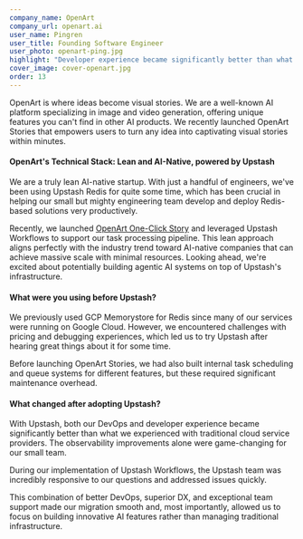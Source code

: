 ```yaml
---
company_name: OpenArt
company_url: openart.ai
user_name: Pingren
user_title: Founding Software Engineer
user_photo: openart-ping.jpg
highlight: "Developer experience became significantly better than what we experienced with traditional cloud service providers. The observability improvements alone were game-changing for our small team."
cover_image: cover-openart.jpg
order: 13
---
```


OpenArt is where ideas become visual stories. We are a well-known AI platform specializing in image and video generation, offering unique features you can't find in other AI products. We recently launched OpenArt Stories that empowers users to turn any idea into captivating visual stories within minutes.

#### OpenArt's Technical Stack: Lean and AI-Native, powered by Upstash

We are a truly lean AI-native startup. With just a handful of engineers, we've been using Upstash Redis for quite some time, which has been crucial in helping our small but mighty engineering team develop and deploy Redis-based solutions very productively.

Recently, we launched [OpenArt One-Click Story](https://www.youtube.com/watch?v=R2hGaLxsxRk) and leveraged Upstash Workflows to support our task processing pipeline. This lean approach aligns perfectly with the industry trend toward AI-native companies that can achieve massive scale with minimal resources. Looking ahead, we're excited about potentially building agentic AI systems on top of Upstash's infrastructure.

#### What were you using before Upstash? 

We previously used GCP Memorystore for Redis since many of our services were running on Google Cloud. However, we encountered challenges with pricing and debugging experiences, which led us to try Upstash after hearing great things about it for some time.

Before launching OpenArt Stories, we had also built internal task scheduling and queue systems for different features, but these required significant maintenance overhead.

#### What changed after adopting Upstash?

<Highlight name="Pingren" title="Founding Software Engineer" photo="openart-ping.jpg">
With Upstash, both our DevOps and developer experience became significantly better than what we experienced with traditional cloud service providers. The observability improvements alone were game-changing for our small team.
</Highlight>

During our implementation of Upstash Workflows, the Upstash team was incredibly responsive to our questions and addressed issues quickly.

This combination of better DevOps, superior DX, and exceptional team support made our migration smooth and, most importantly, allowed us to focus on building innovative AI features rather than managing traditional infrastructure.


